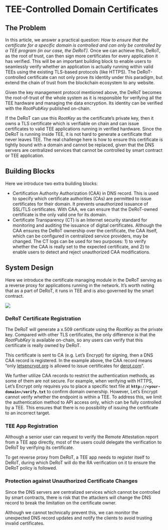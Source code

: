 # TEE-Controlled Domain Certificates

## The Problem

In this article, we answer a practical question: _How to ensure that the certificate for a specific domain is controlled and can only be controlled by a TEE program (in our case, the DeRoT)._ Once we can achieve this, DeRoT, as the root of trust, can then sign more certificates for every application it has verified. This will be an important building block to enable users to seamlessly verify whether an application is actually running within valid TEEs using the existing TLS-based protocols (like HTTPS). The DeRoT-controlled certificate can not only prove its identity under this paradigm, but extend the chain of trust from the blockchain ecosystem to any website.

Given the key management protocol mentioned above, the DeRoT becomes the root-of-trust of the whole system as it is responsible for verifying all the TEE hardware and managing the data encryption. Its identity can be verified with the _RootPubKey_ published on-chain.

If the DeRoT can use this _RootKey_ as the certificate’s private key, then it owns a TLS certificate which is verifiable on chain and can issue certificates to valid TEE applications running in verified hardware. Since the DeRoT is running inside TEE, it is not hard to generate a certificate that never leaves TEE. The real challenge here is how to ensure this certificate is tightly bound with a domain and cannot be replaced, given that the DNS servers are centralized services that cannot be controlled by smart contract or TEE application.

## Building Blocks <a href="#p-8526-building-blocks-2" id="p-8526-building-blocks-2"></a>

Here we introduce two extra building blocks:

* Certification Authority Authorization (CAA) in DNS record. This is used to specify which certificate authorities (CAs) are permitted to issue certificates for their domain. It prevents unauthorized issuance of SSL/TLS certificates. With CAA, we can ensure that the DeRoT-owned certificate is the only valid one for its domain.
* Certificate Transparency (CT) is an Internet security standard for monitoring and auditing the issuance of digital certificates. Although the CAA ensures the DeRoT ownership over the certificate, the CAA itself, which can be configured in centralized service providers, may be changed. The CT logs can be used for two purposes: 1) to verify whether the CAA is really set to the expected certificate, and 2) to enable users to detect and reject unauthorized CAA modifications.

## System Design <a href="#p-8526-system-design-3" id="p-8526-system-design-3"></a>

Here we introduce the certificate managing module in the DeRoT serving as a reverse proxy for applications running in the network. It’s worth noting that as a part of DeRoT, it runs in TEE and is also governed by the smart contract.

<Frame>
    <img src="/images/image (11).png" />
</Frame>

### DeRoT Certificate Registration <a href="#p-8526-derot-certificate-registration-4" id="p-8526-derot-certificate-registration-4"></a>

The DeRoT will generate a x.509 certificate using the _RootKey_ as the private key. Compared with other TLS certificates, the only difference is that the _RootPubKey_ is available on-chain, so any users can verify that this certificate is really owned by DeRoT.

This certificate is sent to CA (e.g. Let’s Encrypt) for signing, then a DNS CAA record is registered. In the example above, the CAA record means “only [letsencrypt.org](http://letsencrypt.org/) is allowed to issue certificates for [derot.com](http://derot.com/)”.

We further utilize CAA records to restrict the authentication methods, as some of them are not secure. For example, when verifying with HTTPS, Let’s Encrypt only requires you to place a specific text file at **`http://<your-domain>/verify.txt`** to confirm domain ownership. However, Let’s Encrypt cannot verify whether the endpoint is within a TEE. To address this, we limit the authentication method to API access only, which can be fully controlled by a TEE. This ensures that there is no possibility of issuing the certificate to an incorrect target.

### TEE App Registration <a href="#p-8526-tee-app-registration-5" id="p-8526-tee-app-registration-5"></a>

Although a senior user can request to verify the Remote Attestation report from a TEE app directly, most of the users could delegate the verification to DeRoT by verifying its certificate.

To get reverse proxy from DeRoT, a TEE app needs to register itself to DeRoT, during which DeRoT will do the RA verification on it to ensure the DeRoT policy is followed.

### Protection against Unauthorized Certificate Changes <a href="#p-8526-protection-against-unauthorized-certificate-changes-6" id="p-8526-protection-against-unauthorized-certificate-changes-6"></a>

Since the DNS servers are centralized services which cannot be controlled by smart contracts, there is risk that the attackers will change the DNS record to break the limitation on the certificate owner.

Although we cannot technically prevent this, we can monitor the unexpected DNS record updates and notify the clients to avoid trusting invalid certificates.
